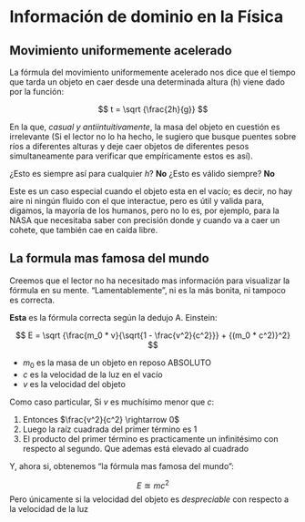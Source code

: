 # Información de dominio en la Física {#fisica_mc2}

## Movimiento uniformemente acelerado

La fórmula del movimiento uniformemente acelerado nos dice que el tiempo que tarda un objeto en caer
desde una determinada altura (h) viene dado por la función:

$$
t = \sqrt {\frac{2h}{g}}
$$

En la que, _casual y antiintuitivamente_, la masa del objeto en cuestión es irrelevante (Si el lector
no lo ha hecho, le sugiero que busque puentes sobre ríos a diferentes alturas y deje caer objetos de 
diferentes pesos simultaneamente para verificar que empíricamente estos es así).

¿Esto es siempre así para cualquier _h_? **No**
¿Esto es válido siempre? **No**

Este es un caso especial cuando el objeto esta en el vacío; es decir, no hay aire ni ningún fluido
con el que interactue, pero es útil y valida para, digamos, la mayoría de los humanos, pero no lo
es, por ejemplo, para la NASA que necesitaba saber con precisión donde y cuando va a caer un cohete,
que también cae en caída libre.


## La formula mas famosa del mundo

Creemos que el lector no ha necesitado mas información para visualizar la fórmula en su mente.
"Lamentablemente", ni es la más bonita, ni tampoco es correcta.

**Esta** es la fórmula correcta según la dedujo A. Einstein:


$$
E = \sqrt {\frac{m_0 * v}{\sqrt{1 - \frac{v^2}{c^2}}} + {(m_0 * c^2)}^2}
$$

- $m_0$ es la masa de un objeto en reposo ABSOLUTO
- $c$ es la velocidad de la luz en el vacío
- $v$ es la velocidad del objeto

Como caso particular, Si $v$ es muchísimo menor que $c$:

1. Entonces $\frac{v^2}{c^2} \rightarrow 0$
2. Luego la raíz cuadrada del primer término es 1
3. El producto del primer término es practicamente un infinitésimo con respecto al segundo. Que ademas está elevado al cuadrado

Y, ahora si, obtenemos "la fórmula mas famosa del mundo":

$$
E \approxeq mc^2
$$
Pero únicamente si la velocidad del objeto es _despreciable_ con respecto a la velocidad de la luz 


